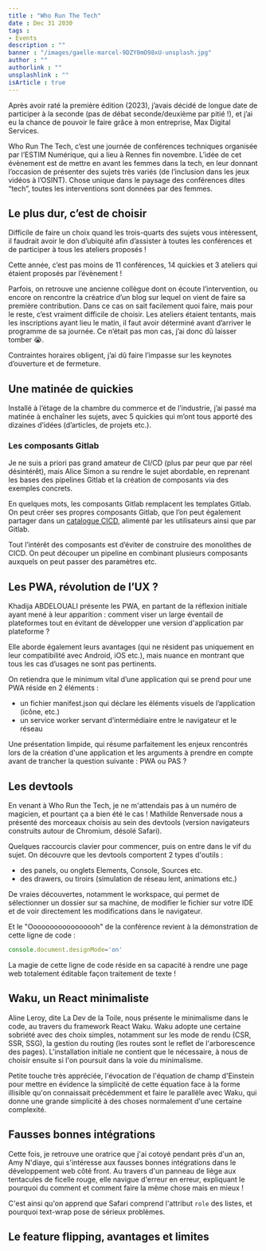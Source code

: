 ```yaml
---
title : "Who Run The Tech"
date : Dec 31 2030
tags :
- Events
description : ""
banner : "/images/gaelle-marcel-9DZY0mO98xU-unsplash.jpg"
author : ""
authorlink : ""
unsplashlink : ""
isArticle : true
---
```


Après avoir raté la première édition (2023), j’avais décidé de longue date de participer à la seconde (pas de débat seconde/deuxième par pitié !), et j’ai eu la chance de pouvoir le faire grâce à mon entreprise, Max Digital Services.

Who Run The Tech, c’est une journée de conférences techniques organisée par l’ESTIM Numérique, qui a lieu à Rennes fin novembre. L’idée de cet évènement est de mettre en avant les femmes dans la tech, en leur donnant l’occasion de présenter des sujets très variés (de l’inclusion dans les jeux vidéos à l’OSINT). Chose unique dans le paysage des conférences dites “tech”, toutes les interventions sont données par des femmes.

## Le plus dur, c’est de choisir

Difficile de faire un choix quand les trois-quarts des sujets vous intéressent, il faudrait avoir le don d’ubiquité afin d’assister à toutes les conférences et de participer à tous les ateliers proposés !

Cette année, c’est pas moins de 11 conférences, 14 quickies et 3 ateliers qui étaient proposés par l’évènement !

Parfois, on retrouve une ancienne collègue dont on écoute l’intervention, ou encore on rencontre la créatrice d’un blog sur lequel on vient de faire sa première contribution. Dans ce cas on sait facilement quoi faire, mais pour le reste, c’est vraiment difficile de choisir.
Les ateliers étaient tentants, mais les inscriptions ayant lieu le matin, il faut avoir déterminé avant d’arriver le programme de sa journée. Ce n’était pas mon cas, j’ai donc dû laisser tomber 😭.

Contraintes horaires obligent, j’ai dû faire l’impasse sur les keynotes d’ouverture et de fermeture.

## Une matinée de quickies

Installé à l’étage de la chambre du commerce et de l’industrie, j’ai passé ma matinée à enchaîner les sujets, avec 5 quickies qui m’ont tous apporté des dizaines d’idées (d’articles, de projets etc.).

### Les composants Gitlab

Je ne suis a priori pas grand amateur de CI/CD (plus par peur que par réel désintérêt), mais Alice Simon a su rendre le sujet abordable, en reprenant les bases des pipelines Gitlab et la création de composants via des exemples concrets.

En quelques mots, les composants Gitlab remplacent les templates Gitlab. On peut créer ses propres composants Gitlab, que l’on peut également partager dans un [catalogue CICD](https://gitlab.com/explore/catalog), alimenté par les utilisateurs ainsi que par Gitlab.

Tout l’intérêt des composants est d’éviter de construire des monolithes de CICD. On peut découper un pipeline en combinant plusieurs composants auxquels on peut passer des paramètres etc.

## Les PWA, révolution de l’UX ?

Khadija ABDELOUALI présente les PWA, en partant de la réflexion initiale ayant mené à leur apparition : comment viser un large éventail de plateformes tout en évitant de développer une version d'application par plateforme ?

Elle aborde également leurs avantages (qui ne résident pas uniquement en leur compatibilité avec Android, iOS etc.), mais nuance en montrant que tous les cas d’usages ne sont pas pertinents.

On retiendra que le minimum vital d’une application qui se prend pour une PWA réside en 2 éléments :

- un fichier manifest.json qui déclare les éléments visuels de l’application (icône, etc.)
- un service worker servant d’intermédiaire entre le navigateur et le réseau

Une présentation limpide, qui résume parfaitement les enjeux rencontrés lors de la création d'une application et les arguments à prendre en compte avant de trancher la question suivante : PWA ou PAS ?

## Les devtools

En venant à Who Run the Tech, je ne m'attendais pas à un numéro de magicien, et pourtant ça a bien été le cas ! Mathilde Renversade nous a présenté des morceaux choisis au sein des devtools (version navigateurs construits autour de Chromium, désolé Safari).

Quelques raccourcis clavier pour commencer, puis on entre dans le vif du sujet. On découvre que les devtools comportent 2 types d'outils :
- des panels, ou onglets Elements, Console, Sources etc.
- des drawers, ou tiroirs (simulation de réseau lent, animations etc.)

De vraies découvertes, notamment le workspace, qui permet de sélectionner un dossier sur sa machine, de modifier le fichier sur votre IDE et de voir directement les modifications dans le navigateur.

Et le "Ooooooooooooooooh" de la conférence revient à la démonstration de cette ligne de code :

```javascript
console.document.designMode='on'
```

La magie de cette ligne de code réside en sa capacité à rendre une page web totalement éditable façon traitement de texte !

## Waku, un React minimaliste
Aline Leroy, dite La Dev de la Toile, nous présente le minimalisme dans le code, au travers du framework React Waku.
Waku adopte une certaine sobriété avec des choix simples, notamment sur les mode de rendu (CSR, SSR, SSG), la gestion du routing (les routes sont le reflet de l'arborescence des pages).
L'installation initiale ne contient que le nécessaire, à nous de choisir ensuite si l'on poursuit dans la voie du minimalisme.

Petite touche très appréciée, l'évocation de l'équation de champ d'Einstein pour mettre en évidence la simplicité de cette équation face à la forme illisible qu'on connaissait précédemment et faire le parallèle avec Waku, qui donne une grande simplicité à des choses normalement d'une certaine complexité.

## Fausses bonnes intégrations
Cette fois, je retrouve une oratrice que j'ai cotoyé pendant près d'un an, Amy N'diaye, qui s'intéresse aux fausses bonnes intégrations dans le développement web côté front.
Au travers d'un panneau de liège aux tentacules de ficelle rouge, elle navigue d'erreur en erreur, expliquant le pourquoi du comment et comment faire la même chose mais en mieux !

C'est ainsi qu'on apprend que Safari comprend l'attribut `role` des listes, et pourquoi text-wrap pose de sérieux problèmes.

## Le feature flipping, avantages et limites
